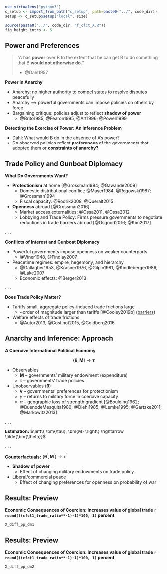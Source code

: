 ```r

use_virtualenv("python3")
c_setup <- import_from_path("c_setup", path=paste0("../", code_dir))
setup <- c_setup$setup("local", size)

source(paste0("../", code_dir, "f_cfct_X.R"))
fig_height_intro <- 5.

```

## Power and Preferences

<div class="fragment">

> "A has **power** over B to the extent that he can get B to do something that B **would not otherwise do.**"
> 
> - @Dahl1957

</div>
<div class="fragment">

**Power in Anarchy**

- Anarchy: no higher authority to compel states to resolve disputes peacefully
- Anarchy $\implies$ powerful governments can impose policies on others by force
- Bargaining critique: policies adjust to reflect **shadow of power**
  + @Brito1985, @Fearon1995, @Art1996; @Powell1999

</div>
<div class="fragment">

**Detecting the Exercise of Power: An Inference Problem**

- Dahl: What would B do in the absence of A's power?
- Do observed policies reflect **preferences** of the governments that adopted them or **constraints of anarchy?**

</div>

## Trade Policy and Gunboat Diplomacy {id="gunboats"}

**What Do Governments Want?**

- **Protectionism** at home [@Grossman1994; @Gawande2009]
  	+ Domestic distributional conflict: @Mayer1984, @Rogowski1987; @Grossman1994
  	+ Fiscal capacity: @Rodrik2008, @Queralt2015
- **Openness** abroad [@Grossman2016]
	+ Market access externalities: @Ossa2011, @Ossa2012
	+ Lobbying and Trade Policy: Firms pressure governments to negotiate reductions in trade barriers abroad [@Osgood2016; @Kim2017] 

. . . 

**Conflicts of Interest and Gunboat Diplomacy**

- Powerful governments impose openness on weaker counterparts
	+ @Viner1948, @Findlay2007
- Peacetime regimes: empire, hegemony, and hierarchy  	
	+ @Gallagher1953, @Krasner1976, @Gilpin1981, @Kindleberger1986, @Lake2007
	+ Economic effects: @Berger2013

. . . 

**Does Trade Policy Matter?**

- Tariffs small, aggregate policy-induced trade frictions large
  + ~order of magnitude larger than tariffs [@Cooley2019b] (<a href="#/barriers">barriers</a>)
- Welfare effects of trade frictions
  + @Autor2013, @Costinot2015, @Goldberg2016

## Anarchy and Inference: Approach {id="approach"}

**A Coercive International Political Economy**

$$
\left\{ \bm{\theta}, \bm{M} \right\} \rightarrow \bm{\tau}
$$

- Observables
	+ $\bm{M}$ -- governments' military endowment (expenditure)
	+ $\bm{\tau}$ -- governments' trade policies
- Unobservables ($\bm{\theta}$)
	+ $\bm{v}$ -- governments' preferences for protectionism
	+ $\gamma$ -- returns to military force in coercive capacity
	+ $\alpha$ -- geographic loss of strength gradient [@Boulding1962; @BuenodeMesquita1980; @Diehl1985; @Lemke1995; @Gartzke2011; @Markowitz2013]

. . . 

**Estimation:** $\left\{ \bm{\tau}, \bm{M} \right\} \rightarrow \tilde{\bm{\theta}}$

. . . 

**Counterfactuals:** $\left\{ \bm{\theta}^\prime, \bm{M}^\prime \right\} \rightarrow \bm{\tau}^\prime$

- **Shadow of power**
  + Effect of changing military endowments on trade policy
- Liberal/commercial peace
  + Effect of changing preferences for openness on probability of war

## Results: Preview

**Economic Consequences of Coercion: Increases value of global trade `r round(((cfct1_trade_ratio**-1)-1)*100, 1)` percent**

```r

X_diff_pp_dm1

```

## Results: Preview

**Economic Consequences of Coercion: Increases value of global trade `r round(((cfct1_trade_ratio**-1)-1)*100, 1)` percent**

```r

X_diff_pp_dm2

```
